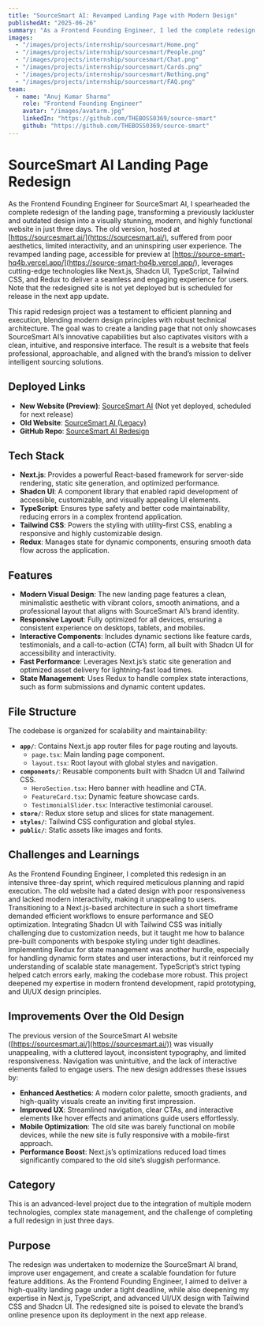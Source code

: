 ```yaml
---
title: "SourceSmart AI: Revamped Landing Page with Modern Design"
publishedAt: "2025-06-26"
summary: "As a Frontend Founding Engineer, I led the complete redesign of the SourceSmart AI landing page in just three days, transforming its outdated and unappealing look into a sleek, modern, and user-friendly interface. Built with Next.js, Shadcn UI, TypeScript, Tailwind CSS, and Redux, the new design enhances user experience and visual appeal. The redesigned site is not yet deployed but is scheduled for the next app release."
images:
  - "/images/projects/internship/sourcesmart/Home.png"
  - "/images/projects/internship/sourcesmart/People.png"
  - "/images/projects/internship/sourcesmart/Chat.png"
  - "/images/projects/internship/sourcesmart/Cards.png"
  - "/images/projects/internship/sourcesmart/Nothing.png"
  - "/images/projects/internship/sourcesmart/FAQ.png"
team:
  - name: "Anuj Kumar Sharma"
    role: "Frontend Founding Engineer"
    avatar: "/images/avatarm.jpg"
    linkedIn: "https://github.com/THEBOSS0369/source-smart"
    github: "https://github.com/THEBOSS0369/source-smart"
---
```


# SourceSmart AI Landing Page Redesign

As the Frontend Founding Engineer for SourceSmart AI, I spearheaded the complete redesign of the landing page, transforming a previously lackluster and outdated design into a visually stunning, modern, and highly functional website in just three days. The old version, hosted at [https://sourcesmart.ai/](https://sourcesmart.ai/), suffered from poor aesthetics, limited interactivity, and an uninspiring user experience. The revamped landing page, accessible for preview at [https://source-smart-hq4b.vercel.app/](https://source-smart-hq4b.vercel.app/), leverages cutting-edge technologies like Next.js, Shadcn UI, TypeScript, Tailwind CSS, and Redux to deliver a seamless and engaging experience for users. Note that the redesigned site is not yet deployed but is scheduled for release in the next app update.

This rapid redesign project was a testament to efficient planning and execution, blending modern design principles with robust technical architecture. The goal was to create a landing page that not only showcases SourceSmart AI’s innovative capabilities but also captivates visitors with a clean, intuitive, and responsive interface. The result is a website that feels professional, approachable, and aligned with the brand’s mission to deliver intelligent sourcing solutions.

## Deployed Links

- **New Website (Preview)**: [SourceSmart AI](https://source-smart-hq4b.vercel.app/) (Not yet deployed, scheduled for next release)
- **Old Website**: [SourceSmart AI (Legacy)](https://sourcesmart.ai/)
- **GitHub Repo**: [SourceSmart AI Redesign](https://github.com/THEBOSS0369/source-smart)

## Tech Stack

- **Next.js**: Provides a powerful React-based framework for server-side rendering, static site generation, and optimized performance.
- **Shadcn UI**: A component library that enabled rapid development of accessible, customizable, and visually appealing UI elements.
- **TypeScript**: Ensures type safety and better code maintainability, reducing errors in a complex frontend application.
- **Tailwind CSS**: Powers the styling with utility-first CSS, enabling a responsive and highly customizable design.
- **Redux**: Manages state for dynamic components, ensuring smooth data flow across the application.

## Features

- **Modern Visual Design**: The new landing page features a clean, minimalistic aesthetic with vibrant colors, smooth animations, and a professional layout that aligns with SourceSmart AI’s brand identity.
- **Responsive Layout**: Fully optimized for all devices, ensuring a consistent experience on desktops, tablets, and mobiles.
- **Interactive Components**: Includes dynamic sections like feature cards, testimonials, and a call-to-action (CTA) form, all built with Shadcn UI for accessibility and interactivity.
- **Fast Performance**: Leverages Next.js’s static site generation and optimized asset delivery for lightning-fast load times.
- **State Management**: Uses Redux to handle complex state interactions, such as form submissions and dynamic content updates.

## File Structure

The codebase is organized for scalability and maintainability:

- **`app/`**: Contains Next.js app router files for page routing and layouts.
  - `page.tsx`: Main landing page component.
  - `layout.tsx`: Root layout with global styles and navigation.
- **`components/`**: Reusable components built with Shadcn UI and Tailwind CSS.
  - `HeroSection.tsx`: Hero banner with headline and CTA.
  - `FeatureCard.tsx`: Dynamic feature showcase cards.
  - `TestimonialSlider.tsx`: Interactive testimonial carousel.
- **`store/`**: Redux store setup and slices for state management.
- **`styles/`**: Tailwind CSS configuration and global styles.
- **`public/`**: Static assets like images and fonts.

## Challenges and Learnings

As the Frontend Founding Engineer, I completed this redesign in an intensive three-day sprint, which required meticulous planning and rapid execution. The old website had a dated design with poor responsiveness and lacked modern interactivity, making it unappealing to users. Transitioning to a Next.js-based architecture in such a short timeframe demanded efficient workflows to ensure performance and SEO optimization. Integrating Shadcn UI with Tailwind CSS was initially challenging due to customization needs, but it taught me how to balance pre-built components with bespoke styling under tight deadlines. Implementing Redux for state management was another hurdle, especially for handling dynamic form states and user interactions, but it reinforced my understanding of scalable state management. TypeScript’s strict typing helped catch errors early, making the codebase more robust. This project deepened my expertise in modern frontend development, rapid prototyping, and UI/UX design principles.

## Improvements Over the Old Design

The previous version of the SourceSmart AI website ([https://sourcesmart.ai/](https://sourcesmart.ai/)) was visually unappealing, with a cluttered layout, inconsistent typography, and limited responsiveness. Navigation was unintuitive, and the lack of interactive elements failed to engage users. The new design addresses these issues by:

- **Enhanced Aesthetics**: A modern color palette, smooth gradients, and high-quality visuals create an inviting first impression.
- **Improved UX**: Streamlined navigation, clear CTAs, and interactive elements like hover effects and animations guide users effortlessly.
- **Mobile Optimization**: The old site was barely functional on mobile devices, while the new site is fully responsive with a mobile-first approach.
- **Performance Boost**: Next.js’s optimizations reduced load times significantly compared to the old site’s sluggish performance.

## Category

This is an advanced-level project due to the integration of multiple modern technologies, complex state management, and the challenge of completing a full redesign in just three days.

## Purpose

The redesign was undertaken to modernize the SourceSmart AI brand, improve user engagement, and create a scalable foundation for future feature additions. As the Frontend Founding Engineer, I aimed to deliver a high-quality landing page under a tight deadline, while also deepening my expertise in Next.js, TypeScript, and advanced UI/UX design with Tailwind CSS and Shadcn UI. The redesigned site is poised to elevate the brand’s online presence upon its deployment in the next app release.
